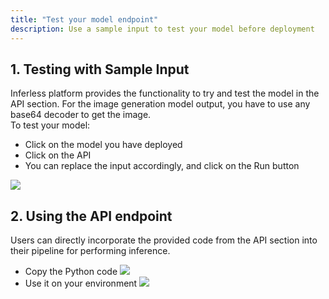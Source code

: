 ```yaml
---
title: "Test your model endpoint"
description: Use a sample input to test your model before deployment
---
```


## 1. Testing with Sample Input
Inferless platform provides the functionality to try and test the model in the API section. For the image generation model output, you have to use any base64 decoder to get the image.  
To test your model:
   * Click on the model you have deployed  
   * Click on the API  
   * You can replace the input accordingly, and click on the Run button

![](/images/test-your-endpoint-1.png)

## 2. Using the API endpoint
Users can directly incorporate the provided code from the API section into their pipeline for performing inference.
   * Copy the Python code
![](/images/test-your-endpoint-2.png)
   * Use it on your environment
![](/images/tep-3-use-api-url.png)